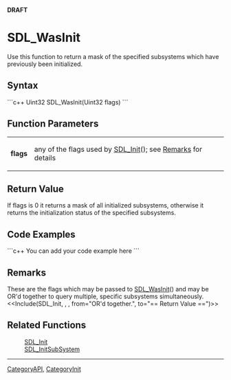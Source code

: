 <!-- pragma section-numbers off -->
<!-- pragma disable-camelcase -->
'''DRAFT'''

= SDL_WasInit =
Use this function to return a mask of the specified subsystems which have previously been initialized.


== Syntax ==
```c++
Uint32 SDL_WasInit(Uint32 flags)
```

== Function Parameters ==
{|
|'''flags'''
|any of the flags used by [[SDL_Init]](); see [[#flags|Remarks]] for details
|}

== Return Value ==
If flags is 0 it returns a mask of all initialized subsystems, otherwise it returns the initialization status of the specified subsystems.

== Code Examples ==
```c++
You can add your code example here
```

== Remarks ==
<span id="flags"></span>These are the flags which may be passed to [[SDL_WasInit]]() and may be OR'd together to query multiple, specific subsystems simultaneously. 
<<Include(SDL_Init, , , from="OR'd together.", to="== Return Value ==")>>

== Related Functions ==
:[[SDL_Init]]
:[[SDL_InitSubSystem]]

----
[[CategoryAPI]], [[CategoryInit]]
